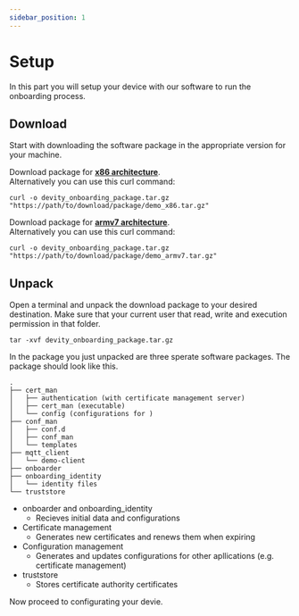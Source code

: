 ```yaml
---
sidebar_position: 1
---
```

# Setup

In this part you will setup your device with our software to run the onboarding process.

## Download

Start with downloading the software package in the appropriate version for your machine.


<Tabs>
  <TabItem value="x86" label="x86" default>

Download package for **[x86 architecture](./assets/demo_test_device_1_x86.tar.gz)**.  
Alternatively you can use this curl command:  
```
curl -o devity_onboarding_package.tar.gz "https://path/to/download/package/demo_x86.tar.gz"
```
  </TabItem>
  <TabItem value="armv7" label="armv7">

Download package for **[armv7 architecture](./assets/demo_test_device_1_x86.tar.gz)**.  
Alternatively you can use this curl command:  
```
curl -o devity_onboarding_package.tar.gz "https://path/to/download/package/demo_armv7.tar.gz"
```
  </TabItem>
</Tabs>

## Unpack

Open a terminal and unpack the download package to your desired destination.
Make sure that your current user that read, write and execution permission in that folder.  
```
tar -xvf devity_onboarding_package.tar.gz
``` 
  
In the package you just unpacked are three sperate software packages.
The package should look like this.
```
.
├── cert_man
│   ├── authentication (with certificate management server)
│   ├── cert_man (executable)
│   └── config (configurations for )
├── conf_man
│   ├── conf.d
│   ├── conf_man
│   └── templates
├── mqtt_client
│   └── demo-client
├── onboarder
├── onboarding_identity
│   └── identity files
└── truststore

```

- onboarder and onboarding_identity
  - Recieves initial data and configurations
- Certificate management
  - Generates new certificates and renews them when expiring
- Configuration management
  - Generates and updates configurations for other apllications (e.g. certificate management)
- truststore
  - Stores certificate authority certificates

Now proceed to configurating your devie.
